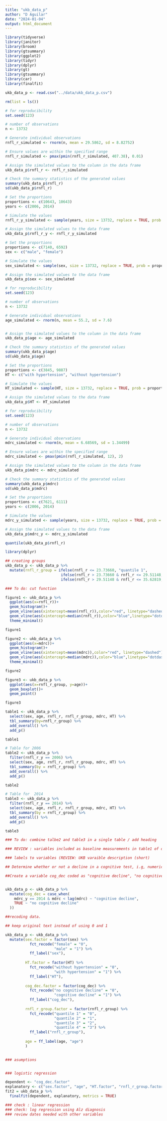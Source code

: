 ---
title: "ukb_data_p"
author: "D Aguilar"
date: "2024-01-04"
output: html_document
---
```{r}

library(tidyverse)
library(janitor)
library(broom)
library(gtsummary)
library(ggplot2)
library(tidyr)
library(dplyr)
library(gt)
library(gtsummary)
library(car)
library(finalfit)

```



```{r }

ukb_data_p <- read.csv("../data/ukb_data_p.csv")

rm(list = ls())

```



```{r rnfl_r}

# for reproducibility
set.seed(123) 

# number of observations
n <- 13732  

# Generate individual observations
rnfl_r_simulated <- rnorm(n, mean = 29.5862, sd = 8.82752)

# Ensure values are within the specified range
rnfl_r_simulated <- pmax(pmin(rnfl_r_simulated, 407.38), 0.01)  

# Assign the simulated values to the column in the data frame
ukb_data_p$rnfl_r <- rnfl_r_simulated

# Check the summary statistics of the generated values
summary(ukb_data_p$rnfl_r)
sd(ukb_data_p$rnfl_r)

```

```{r rnfl_r_y}

# Set the proportions
proportions <- c(10643, 10643)
years <- c(2006, 2014)

# Simulate the values
rnfl_r_y_simulated <- sample(years, size = 13732, replace = TRUE, prob = proportions/sum(proportions))

# Assign the simulated values to the data frame
ukb_data_p$rnfl_r_y <- rnfl_r_y_simulated

```

```{r sex}

# Set the proportions
proportions <- c(7140, 6592)
sex <- c("male", "female")

# Simulate the values
sex_simulated <- sample(sex, size = 13732, replace = TRUE, prob = proportions/sum(proportions))

# Assign the simulated values to the data frame
ukb_data_p$sex <- sex_simulated

```
```{r age}

# for reproducibility
set.seed(123) 

# number of observations
n <- 13732  

# Generate individual observations
age_simulated <- rnorm(n, mean = 55.2, sd = 7.6)


# Assign the simulated values to the column in the data frame
ukb_data_p$age <- age_simulated

# Check the summary statistics of the generated values
summary(ukb_data_p$age)
sd(ukb_data_p$age)

```
```{r HT}

# Set the proportions
proportions <- c(3845, 9887)
HT <- c("with hypertension", "without hypertension")

# Simulate the values
HT_simulated <- sample(HT, size = 13732, replace = TRUE, prob = proportions/sum(proportions))

# Assign the simulated values to the data frame
ukb_data_p$HT <- HT_simulated

```

```{r mdrc}

# for reproducibility
set.seed(123) 

# number of observations
n <- 13732  

# Generate individual observations
mdrc_simulated <- rnorm(n, mean = 6.68569, sd = 1.34499)

# Ensure values are within the specified range
mdrc_simulated <- pmax(pmin(rnfl_r_simulated, 12), 2) 

# Assign the simulated values to the column in the data frame
ukb_data_p$mdrc <- mdrc_simulated

# Check the summary statistics of the generated values
summary(ukb_data_p$mdrc)
sd(ukb_data_p$mdrc)

```
```{r mdrc_y}

# Set the proportions
proportions <- c(7621, 6111)
years <- c(2006, 2014)

# Simulate the values
mdrc_y_simulated <- sample(years, size = 13732, replace = TRUE, prob = proportions/sum(proportions))

# Assign the simulated values to the data frame
ukb_data_p$mdrc_y <- mdrc_y_simulated

```

```{r groups according quantiles}

quantile(ukb_data_p$rnfl_r)

library(dplyr)

## creating groups
ukb_data_p <- ukb_data_p %>%
  mutate(rnfl_r_group = ifelse(rnfl_r <= 23.73660, "quantile 1",
                         ifelse(rnfl_r > 23.73660 & rnfl_r <= 29.51148, "quantile 2",
                         ifelse(rnfl_r > 29.51148 & rnfl_r <= 35.62819, "quantile 3", "quantile 4"))))

### To do: cut function 

```

```{r rnfl histogram}

figure1 <- ukb_data_p %>%
  ggplot(aes(x=rnfl_r))+
  geom_histogram()+
  geom_vline(aes(xintercept=mean(rnfl_r)),color="red", linetype="dashed")+
  geom_vline(aes(xintercept=median(rnfl_r)),color="blue",linetype="dotdash")+
  theme_minimal()

figure1

```

```{r mdrc histiogram}

figure2 <- ukb_data_p %>%
  ggplot(aes(x=mdrc))+
  geom_histogram()+
  geom_vline(aes(xintercept=mean(mdrc)),color="red", linetype="dashed")+
  geom_vline(aes(xintercept=median(mdrc)),color="blue",linetype="dotdash")+
  theme_minimal()

figure2

```
```{r mdrc according to rnfl_r_group}

figure3 <- ukb_data_p %>%
  ggplot(aes(x=rnfl_r_group, y=age))+
  geom_boxplot()+
  geom_point()

figure3

```


```{r univariate analysis}

table1 <- ukb_data_p %>%
  select(sex, age, rnfl_r, rnfl_r_group, mdrc, HT) %>%
  tbl_summary(by=rnfl_r_group) %>%
  add_overall() %>%
  add_p()

table1
```


```{r univariate analysis filtered by rnfl_r_y}

# Table for 2006
table2 <- ukb_data_p %>%
  filter(rnfl_r_y == 2006) %>%
  select(sex, age, rnfl_r, rnfl_r_group, mdrc, HT) %>%
  tbl_summary(by = rnfl_r_group) %>%
  add_overall() %>%
  add_p()

table2

# Table for  2014
table3 <- ukb_data_p %>%
  filter(rnfl_r_y == 2014) %>%
  select(sex, age, rnfl_r, rnfl_r_group, mdrc, HT) %>%
  tbl_summary(by = rnfl_r_group) %>%
  add_overall() %>%
  add_p()

table3

### To do: combine talbe2 and table3 in a single table / add heading

### REVIEW : variables included as baseline measurements in table1 of other UKB publications.

### labels to variables (REVIEW: UKB varaible description (short)

```





```{r cognitive decline}

## Determine whether or not a decline in a cognitive test, i.g, numeric memory, occured during the follow up.

##Create a variable cog_dec coded as "cognitive decline", "no cognitive decline"


ukb_data_p <- ukb_data_p %>%
  mutate(cog_dec = case_when(
    mdrc_y == 2014 & mdrc < lag(mdrc) ~ "cognitive decline",
    TRUE ~ "no cognitive decline"
  ))

```

```{r logistic regresion}

##recoding data.

## keep original text instead of using 0 and 1

ukb_data_p <- ukb_data_p %>%
  mutate(sex.factor = factor(sex) %>%
           fct_recode("female" = "0",
                      "male" = "1") %>%
           ff_label("sex"),
         
         HT.factor = factor(HT) %>%
           fct_recode("without hypertension" = "0",
                      "with hypertension" = "1") %>%
           ff_label("HT"),
         
         cog_dec.factor = factor(cog_dec) %>%
           fct_recode("no cognitive decline" = "0",
                      "cognitive decline" = "1") %>%
           ff_label("cog_dec"),
         
         rnfl_r_group.factor = factor(rnfl_r_group) %>%
           fct_recode("quantile 1" = "0",
                      "quantile 2" = "1",
                      "quantile 3" = "2",
                      "quantile 4" = "3") %>%
           ff_label("rnfl_r_group"),
         
         age = ff_label(age, "age")
         )

         
### asumptions


### logistic regression

dependent <- "cog_dec.factor" 
explanatory <- c("sex.factor", "age", "HT.factor", "rnfl_r_group.factor")
fit2 = ukb_data_p %>%
  finalfit(dependent, explanatory, metrics = TRUE)

### check : linear regression
### check: log regression using Alz diagnosis 
### review dates needed with other variables
```

